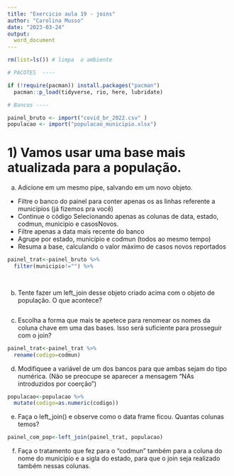 ```yaml
---
title: "Exercicio aula 19 - joins"
author: "Carolina Musso"
date: "2023-03-24"
output:
  word_document
---
```


```r
rm(list=ls()) # limpa  o ambiente

# PACOTES  ----

if (!require(pacman)) install.packages("pacman")
  pacman::p_load(tidyverse, rio, here, lubridate)

# Bancos ----

painel_bruto <- import("covid_br_2022.csv" )
populacao <- import("populacao_municipio.xlsx")

```

# 1) Vamos usar uma base mais atualizada para a população.


a) Adicione em um mesmo pipe, salvando em um novo objeto.

- Filtre o banco do painel para conter apenas os as linhas referente a municípios (já fizemos pra você) 
- Continue o código Selecionando apenas as colunas de data, estado, codmun, municipio e casosNovos.
- Filtre apenas a data mais recente do banco
- Agrupe por estado, município e codmun (todos ao mesmo tempo)
- Resuma a base, calculando o valor máximo de casos novos reportados 

```r

painel_trat<-painel_bruto %>% 
  filter(municipio!="") %>% 

  
```

b) Tente fazer um left_join desse objeto criado acima com o objeto de população. O que acontece?

```r

```

c) Escolha a forma que mais te apetece para renomear os nomes da coluna chave em uma das bases. Isso será suficiente para prosseguir com o join? 

```r
painel_trat<-painel_trat %>% 
  rename(codigo=codmun)
```

d) Modifiquee a variável de um dos bancos para que ambas sejam do tipo numérica. (Não se preocupe se aparecer a mensagem "NAs introduzidos por coerção")

```r
populacao<-populacao %>% 
  mutate(codigo=as.numeric(codigo)) 
```

e) Faça o  left_join() e observe como o data frame ficou. Quantas colunas temos?

```r
painel_com_pop<-left_join(painel_trat, populacao)
```

f)  Faça o tratamento que fez para o "codmun" também para a coluna do nome do município e a sigla do estado, para que o join seja realizado também nessas colunas. 

```r

```

